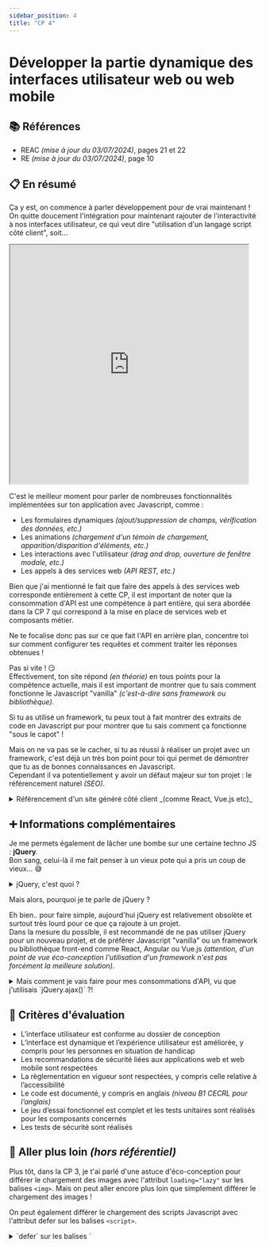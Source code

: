 ```yaml
---
sidebar_position: 4
title: "CP 4"
---
```



# Développer la partie dynamique des interfaces utilisateur web ou web mobile

## 📚 Références

- REAC _(mise à jour du 03/07/2024)_, pages 21 et 22
- RE _(mise à jour du 03/07/2024)_, page 10

## 📋 En résumé

Ça y est, on commence à parler développement pour de vrai maintenant ! On quitte doucement l'intégration pour maintenant rajouter de l'interactivité à nos interfaces utilisateur, ce qui veut dire "utilisation d'un langage script côté client", soit...

<iframe
  src="https://giphy.com/embed/SvFocn0wNMx0iv2rYz"
  width="480"
  height="480"
  className="mx-auto my-4"
></iframe>

C'est le meilleur moment pour parler de nombreuses fonctionnalités implémentées sur ton application avec Javascript, comme :

- Les formulaires dynamiques _(ajout/suppression de champs, vérification des données, etc.)_
- Les animations _(chargement d'un témoin de chargement, apparition/disparition d'éléments, etc.)_
- Les interactions avec l'utilisateur _(drag and drop, ouverture de fenêtre modale, etc.)_
- Les appels à des services web _(API REST, etc.)_

<Admonition type="warning" title="Consommation d'API">
Bien que j'ai mentionné le fait que faire des appels à des services web corresponde entièrement à cette CP, il est important de noter que la consommation d'API est une compétence à part entière, qui sera abordée dans la CP 7 qui correspond à la mise en place de services web et composants métier.

Ne te focalise donc pas sur ce que fait l'API en arrière plan, concentre toi sur comment configurer tes requêtes et comment traiter les réponses obtenues !

</Admonition>

<Admonition type="type" icon="🤔" title="Mon site est fait avec React/Angular/Vue.js, donc je valide automatiquement cette CP ?">

Pas si vite ! 😏  
Effectivement, ton site répond _(en théorie)_ en tous points pour la compétence actuelle, mais il est important de montrer que tu sais comment fonctionne le Javascript "vanilla" _(c'est-à-dire sans framework ou bibliothèque)_.

Si tu as utilisé un framework, tu peux tout à fait montrer des extraits de code en Javascript pur pour montrer que tu sais comment ça fonctionne "sous le capot" !

Mais on ne va pas se le cacher, si tu as réussi à réaliser un projet avec un framework, c'est déjà un très bon point pour toi qui permet de démontrer que tu as de bonnes connaissances en Javascript.  
Cependant il va potentiellement y avoir un défaut majeur sur ton projet : le référencement naturel _(SEO)_.

</Admonition>

<details>

<summary>
  Référencement d'un site généré côté client _(comme React, Vue.js etc)_
</summary>

Les sites web générés côté client _(ou "client-side rendering")_ ont un défaut majeur : ils ne sont pas très bien référencés par les moteurs de recherche.

En effet, les moteurs de recherche ont du mal à lire le contenu d'un site généré côté client, car ils n'exécutent pas le Javascript.  
C'est pour cela qu'il est recommandé de mettre en place un rendu côté serveur _(ou "server-side rendering")_ pour améliorer le référencement naturel de ton site.

Si tu veux en savoir plus sur le sujet, tu peux consulter [cet article de Google](https://web.dev/articles/rendering-on-the-web?hl=fr#rendering-terminology).

De mon côté, je recommande énormément de passer par le framework [Vike](https://vike.dev/) qui permet de générer des sites web ultra-rapides avec un rendu côté serveur et un rendu côté client, le tout en utilisant Vue.js, React ou (presque) n'importe quel autre framework front-end Javascript !

Tu as aussi la possibilité d'utiliser [Next.js](https://nextjs.org/) pour React, [Nuxt.js](https://nuxtjs.org/) pour Vue.js ou [SvelteKit](https://kit.svelte.dev/) pour Svelte qui permettent de faire du rendu côté serveur.

</details>

## ➕ Informations complémentaires

Je me permets également de lâcher une bombe sur une certaine techno JS : **jQuery**.  
Bon sang, celui-là il me fait penser à un vieux pote qui a pris un coup de vieux... 😅

<details>

<summary>jQuery, c'est quoi ?</summary>

jQuery est une bibliothèque Javascript qui a été très populaire dans les années 2000 et 2010.
Elle a été créée pour simplifier l'écriture de scripts Javascript et pour faciliter la manipulation du DOM.

jQuery a été très utilisée pour les animations, les requêtes AJAX, la manipulation du DOM, etc.
Mais depuis l'arrivée des frameworks front-end comme React, Angular ou Vue.js, jQuery a perdu de sa superbe et est de moins en moins utilisée.

Cependant, il est toujours bon de connaître jQuery, car il est possible que tu tombes sur un projet qui l'utilise encore, comme sur des templates Wordpress qui commencent à dater par exemple.

</details>

Mais alors, pourquoi je te parle de jQuery ?

Eh bien.. pour faire simple, aujourd'hui jQuery est relativement obsolète et surtout très lourd pour ce que ça rajoute à un projet.  
Dans la mesure du possible, il est recommandé de ne pas utiliser jQuery pour un nouveau projet, et de préférer Javascript "vanilla" ou un framework ou bibliothèque front-end comme React, Angular ou Vue.js _(attention, d'un point de vue éco-conception l'utilisation d'un framework n'est pas forcément la meilleure solution)_.

<details>

<summary>
  Mais comment je vais faire pour mes consommations d'API, vu que j'utilisais
  `jQuery.ajax()` ?!
</summary>

Tout doux, tout doux, il existe une solution ! 😎

Si je te parle des requêtes XHR _(XMLHttpRequest)_ tu me dis... ?

> "Mais c'est vieux ça, c'est pas du tout à la mode !"

Et tu as raison, mais si maintenant je te dis qu'il y a une autre solution, native, plus moderne et plus performante, tu me dis... ?

> "Fetch !"

**Et sinon, pour faire simple :**

Fetch est une API plus moderne et plus simple à utiliser que les requêtes XHR, et elle est supportée par tous les navigateurs modernes.  
 Elle permet de faire des requêtes HTTP de manière asynchrone et de gérer les réponses de manière plus simple.

<Tabs>
  <TabItem value="🥉 XHR">

```javascript showLineNumbers
const xhr = new XMLHttpRequest();
xhr.open("GET", "https://api.exemple.com/data", true);
xhr.onreadystatechange = function () {
  if (xhr.readyState === 4 && xhr.status === 200) {
    console.log(JSON.parse(xhr.responseText));
  }
};
xhr.send();
```

  </TabItem>

<TabItem value="🥈 jQuery">

```javascript showLineNumbers
$.ajax({
  url: "https://api.exemple.com/data",
  method: "GET",
  success: function (data) {
    console.log(data);
  },
});
```

</TabItem>

<TabItem value="🥇🏆 Fetch">

```javascript showLineNumbers
fetch("https://api.exemple.com/data")
  .then((response) => response.json())
  .then((data) => console.log(data));
```

</TabItem>
</Tabs>

Non seulement `fetch` est plus simple à utiliser et comprendre _(contrairement à XMLHttpRequest)_ mais elle est également plus légère que `jQuery.ajax()` puisqu'elle est native au navigateur ! Alors pourquoi s'en priver ? 😉

</details>

## 🎯 Critères d'évaluation

- L’interface utilisateur est conforme au dossier de conception
- L’interface est dynamique et l’expérience utilisateur est améliorée, y compris pour les personnes en situation de handicap
- Les recommandations de sécurité liées aux applications web et web mobile sont respectées
- La règlementation en vigueur sont respectées, y compris celle relative à l’accessibilité
- Le code est documenté, y compris en anglais _(niveau B1 CECRL pour l’anglais)_
- Le jeu d’essai fonctionnel est complet et les tests unitaires sont réalisés pour les composants concernés
- Les tests de sécurité sont réalisés

## 🤯 Aller plus loin _(hors référentiel)_

Plus tôt, dans la CP 3, je t'ai parlé d'une astuce d'éco-conception pour différer le chargement des images avec l'attribut `loading="lazy"` sur les balises `<img>`. Mais on peut aller encore plus loin que simplement différer le chargement des images !

On peut également différer le chargement des scripts Javascript avec l'attribut defer sur les balises `<script>`.

<details>

<summary>`defer` sur les balises `<script>`</summary>

Si ça te rassure, ça ne cassera pas ton site web et au contraire, ça peut même l'améliorer !
L'intérêt premier de cet attribut est de différer l'exécution du script jusqu'à ce que le document HTML soit entièrement chargé.

L'avantage de cette technique est qu'on va demander au navigateur de charger le script en parallèle du reste du contenu, sans bloquer le chargement de la page.
Comme ça : pas de page blanche pendant le chargement du script, et le script sera exécuté une fois que le navigateur aura fini de charger le reste de la page !

```html
<script src="script.js" defer></script>
```

</details>

Maintenant, on sait qu'on peut charger de manière "asynchrone" nos images et nos scripts, mais ce n'est toujours pas terminé.. 😏

Prenons l'exemple d'un site qui incorpore plusieurs dizaines de vidéos Youtube sur une seule page. On aura donc des `<iframe>` qui vont charger des vidéos Youtube, et ça, c'est pas très éco-responsable... 😕  
Mais on peut améliorer notre page en mettant en place une légère interaction Javascript pour charger l'iframe uniquement si l'utilisateur clique sur un bouton !

<details>

<summary>
  Chargement d'un iframe Youtube uniquement au clic de l'utilisateur
</summary>

<Tabs>
<TabItem value="HTML - 1ère étape">
```html showLineNumbers
<div
className="iframe-container"
data-src="https://www.youtube.com/watch?v=dQw4w9WgXcQ"
data-width="1280"
data-height="720"
>
  <img src="https://img.youtube.com/vi/dQw4w9WgXcQ/maxresdefault.jpg" loading="lazy">
  <button type="button" className="iframe-loader">Charger la vidéo</button>
</div>
```
</TabItem>

<TabItem value="Javascript - 2ème étape">

```javascript showLineNumbers
document.querySelectorAll('button.iframe-loader').forEach((button: HTMLButtonElement) => {
  // Pour chaque bouton qui doit charger un iframe, on écoute le clic dessus
  button.addEventListener('click', () => {
      // On récupère le container de l'iframe, qui dans notre exemple est la balise parente du bouton
      const container: HTMLElement | null = button.closest('.iframe-container');

      // Si le container n'existe pas, on arrête l'exécution de la fonction pour éviter un plantage
      if (!container) return;

      const { src, width, height } = container.dataset as {
          src: string,
          width: string,
          height: string
      };

      // On prépare notre iframe avec les données stockées dans le container
      const iframe = document.createElement('iframe');
      iframe.setAttribute('src', src);
      iframe.setAttribute('width', width);
      iframe.setAttribute('height', height);

      // On supprime le contenu du container pour y ajouter notre iframe
      container.innerHTML = '';
      container.appendChild(iframe);
  });

});

```

</TabItem>
</Tabs>
</details>

<details>

<summary>
  Mais ça fait beaucoup de code juste pour charger des iframes, c'est vraiment
  nécessaire ?
</summary>

Pour être franc, il n'y a pas de solution idéale. Mais on peut améliorer les performances du site et gagner en sobriété numérique en ne chargeant pas des ressources lourdes inutilement.

Est-ce que tu savais que le simple fait de charger un iframe d'une vidéo Youtube demande au navigateur de faire une dizaine de requêtes HTTP pour charger la vidéo, les scripts et les styles de Youtube ? Imagine si on mixe plusieurs sources pour nos iframes, comme Dailymotion, Vimeo, etc. 😱

Et le pire dans tout ça, c'est que le navigateur va charger ces ressources même si l'utilisateur ne comptait pas regarder la vidéo !
Alors autant faire en sorte que notre site réponde au besoin de l'utilisateur, sans pour autant supprimer les fonctionnalités _(comme nos iframes)_ qui peuvent être utiles.

</details>

---

## 🧠 Documentations

- [MDN Web Docs - Attribut `loading` sur les balises `<img>`](https://developer.mozilla.org/fr/docs/Web/HTML/Element/img#loading)
- [MDN Web Docs - Attribut `defer` sur les balises `<script>`](https://developer.mozilla.org/fr/docs/Web/HTML/Element/script#defer)
- [MDN Web Docs - Attribut `data-*`](https://developer.mozilla.org/fr/docs/Web/HTML/Global_attributes/data-*)
- [MDN Web Docs - `fetch`](https://developer.mozilla.org/fr/docs/Web/API/Fetch_API)
- [Wikipédia - API](https://fr.wikipedia.org/wiki/Interface_de_programmation)

## 🛠️ Outils

- [Vike - Framework front-end pour un rendu côté serveur et côté client](https://vike.dev/)
- [Next.js - Framework pour React avec rendu côté serveur](https://nextjs.org/)
- [Nuxt.js - Framework pour Vue.js avec rendu côté serveur](https://nuxtjs.org/)
- [SvelteKit - Framework pour Svelte avec rendu côté serveur](https://kit.svelte.dev/)
